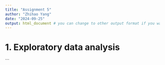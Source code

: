 ```yaml
---
title: "Assignment 5"
author: "Zhihao Yang"
date: "2024-09-25"
output: html_document # you can change to other output format if you want
---
```


# 1. Exploratory data analysis

```
